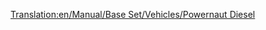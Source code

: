 [[Translation:en/Manual/Base Set/Vehicles/Powernaut Diesel]]
{{en/Trains|Image=[[File:en/Powernautdiesel.png]]
|Cost=£23,437 ($46,874)
|Speed=152 kph (95 mph)
|Weight=120 t
|Power=2,000 hp (1,492 kW)
|Annual=£2,056 ($4,756)
|Designed=1977
|Lifespan=20 
|Capacity=N/A
|Description=The other diesel train in toyland, a step up from the Ploddyphut Diesel.
|Real-life=Fictional
}}
